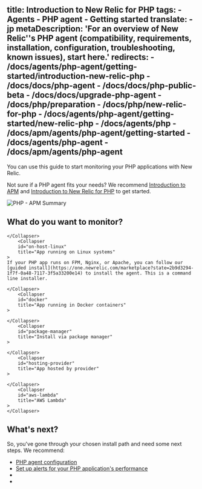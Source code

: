 title: Introduction to New Relic for PHP
tags:
    - Agents
    - PHP agent
    - Getting started
translate:
    - jp
metaDescription: 'For an overview of New Relic''s PHP agent (compatibility, requirements, installation, configuration, troubleshooting, known issues), start here.'
redirects:
    - /docs/agents/php-agent/getting-started/introduction-new-relic-php
    - /docs/docs/php-agent
    - /docs/docs/php-public-beta
    - /docs/docs/upgrade-php-agent
    - /docs/php/preparation
    - /docs/php/new-relic-for-php
    - /docs/agents/php-agent/getting-started/new-relic-php
    - /docs/agents/php
    - /docs/apm/agents/php-agent/getting-started
    - /docs/agents/php-agent
    - /docs/apm/agents/php-agent
---



You can use this guide to start monitoring your PHP applications with New Relic. 

Not sure if a PHP agent fits your needs? We recommend [Introduction to APM]() and [Introduction to New Relic for PHP]() to get started.

<img
    title="PHP - APM Summary"
    alt="PHP - APM Summary"
    src={phpSummary}
/>

## What do you want to monitor?

<CollapserGroup>
    <Collapser
        id="on-host-standard"
        title="Instrument on a host"
    >
 
    </Collapser>
        <Collapser
        id="on-host-linux"
        title="App running on Linux systems"
    >
    If your PHP app runs on FPM, Nginx, or Apache, you can follow our [guided install](https://one.newrelic.com/marketplace?state=2b9d3294-1f7f-0a48-7117-3f5a33200e14) to install the agent. This is a command line installer.

    </Collapser>
        <Collapser
        id="docker"
        title="App running in Docker containers"
    >
    
    </Collapser>
        <Collapser
        id="package-manager"
        title="Install via package manager"
    >

    </Collapser>
        <Collapser
        id="hosting-provider"
        title="App hosted by provider"
    >

    </Collapser>
        <Collapser
        id="aws-lambda"
        title="AWS Lambda"
    >
    </Collapser>
</CollapserGroup>

## What's next?

So, you've gone through your chosen install path and need some next steps. We recommend:

* [PHP agent configuration]()
* [Set up alerts for your PHP application's performance]()
* []()
* []()
